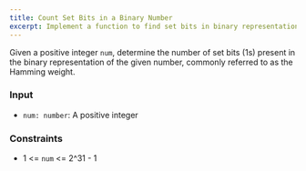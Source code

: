 ```yaml
---
title: Count Set Bits in a Binary Number
excerpt: Implement a function to find set bits in binary representation of a given integer
---
```



Given a positive integer `num`, determine the number of set bits (1s) present in the binary representation of the given number, commonly referred to as the Hamming weight.

### Input

- `num: number`: A positive integer

<MDXTestExamples testCases={runTestCases} />

### Constraints

- 1 &lt;= `num` &lt;= 2^31 - 1
